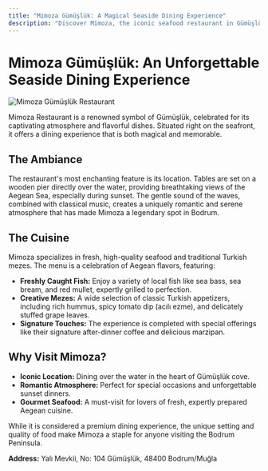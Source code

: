 ```yaml
---
title: "Mimoza Gümüşlük: A Magical Seaside Dining Experience"
description: "Discover Mimoza, the iconic seafood restaurant in Gümüşlük, Bodrum, famous for its romantic ambiance, fresh Aegean cuisine, and stunning sunset views."
---
```


# Mimoza Gümüşlük: An Unforgettable Seaside Dining Experience

<img src="https://res.cloudinary.com/djzzikcey/image/upload/v1753805793/ce1stuksqe4xlritrszd.jpg" alt="Mimoza Gümüşlük Restaurant" />

Mimoza Restaurant is a renowned symbol of Gümüşlük, celebrated for its captivating atmosphere and flavorful dishes. Situated right on the seafront, it offers a dining experience that is both magical and memorable.

## The Ambiance

The restaurant's most enchanting feature is its location. Tables are set on a wooden pier directly over the water, providing breathtaking views of the Aegean Sea, especially during sunset. The gentle sound of the waves, combined with classical music, creates a uniquely romantic and serene atmosphere that has made Mimoza a legendary spot in Bodrum.

## The Cuisine

Mimoza specializes in fresh, high-quality seafood and traditional Turkish mezes. The menu is a celebration of Aegean flavors, featuring:

- **Freshly Caught Fish:** Enjoy a variety of local fish like sea bass, sea bream, and red mullet, expertly grilled to perfection.
- **Creative Mezes:** A wide selection of classic Turkish appetizers, including rich hummus, spicy tomato dip (acılı ezme), and delicately stuffed grape leaves.
- **Signature Touches:** The experience is completed with special offerings like their signature after-dinner coffee and delicious marzipan.

## Why Visit Mimoza?

- **Iconic Location:** Dining over the water in the heart of Gümüşlük cove.
- **Romantic Atmosphere:** Perfect for special occasions and unforgettable sunset dinners.
- **Gourmet Seafood:** A must-visit for lovers of fresh, expertly prepared Aegean cuisine.

While it is considered a premium dining experience, the unique setting and quality of food make Mimoza a staple for anyone visiting the Bodrum Peninsula.

**Address:** Yalı Mevkii, No: 104 Gümüşlük, 48400 Bodrum/Muğla
